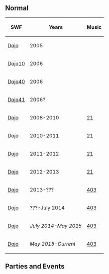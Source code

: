 {{CPW|Dojo|Dojo}}

==Normal==
<center>
{|class="wikitable" border="1"
!SWF!!Years!!Music
|-
|[[Media:ArtworkRoomsDojo.swf|Dojo]]||2005||
|-
|[[Media:ArtworkRoomsDojo10.swf|Dojo10]]||2006||
|-
|[[Media:ArtworkRoomsDojo40.swf|Dojo40]]||2006||
|-
|[[Media:ArtworkRoomsDojo41.swf|Dojo41]]||2006?||
|-
|[[Media:RoomsDojo.swf|Dojo]]||2008-2010||[[Media:Music21.swf|21]]
|-
|[[Media:RoomsDojo 2.swf|Dojo]]||2010-2011||[[Media:Music21.swf|21]]
|-
|[[Media:RoomsDojo 3.swf|Dojo]]||2011-2012||[[Media:Music21.swf|21]]
|-
|[[Media:RoomsDojo 4.swf|Dojo]]||2012-2013||[[Media:Music21.swf|21]]
|-
|[[Media:RoomsDojo 5.swf|Dojo]]||2013-???||[[Media:Music403.swf|403]]
|-
|[[Media:RoomsDojo 6.swf|Dojo]]||???-July 2014||[[Media:Music403.swf|403]]
|-
|[[Media:RoomsDojo 7.swf|Dojo]]||''July 2014-May 2015''||[[Media:Music403.swf|403]]
|-
|[[Media:RoomsDojo-May2015.swf|Dojo]]||''May 2015-Current''||[[Media:Music403.swf|403]]
|}
</center>

==Parties and Events==


{{Places}}